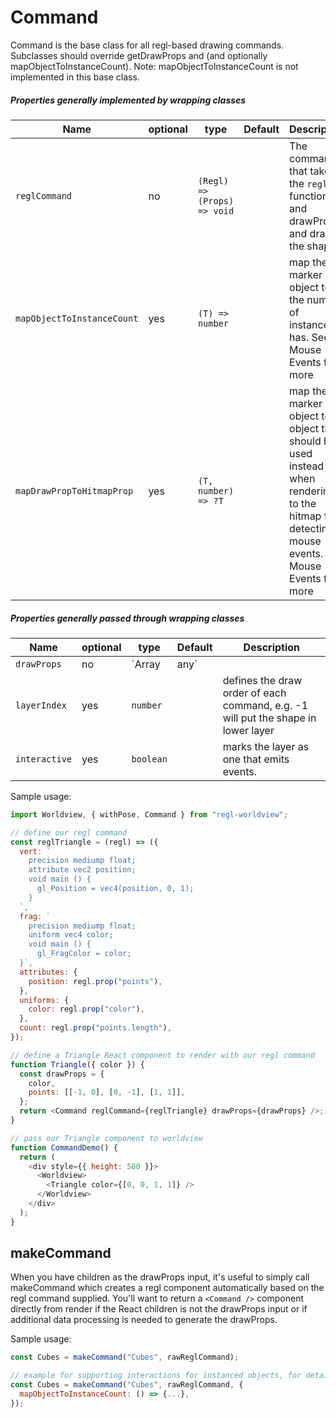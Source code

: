 
# Command

Command is the base class for all regl-based drawing commands. Subclasses should override getDrawProps and (and optionally mapObjectToInstanceCount). Note: mapObjectToInstanceCount is not implemented in this base class.

##### Properties generally implemented by wrapping classes

| Name                        | optional | type                                                                   | Default | Description                                                                                         |
| --------------------------- | -------- | ---------------------------------------------------------------------- | ------- | --------------------------------------------------------------------------------------------------- |
| `reglCommand`               | no       | `(Regl) => (Props) => void`                                       |         | The command that takes the `regl` function and drawProps and draws the shape                        |
| `mapObjectToInstanceCount`  | yes      | `(T) => number`                                                       |         | map the marker object to the number of instances it has. See Mouse Events for more |
| `mapDrawPropToHitmapProp`  | yes       | `(T, number) => ?T`                                               |         | map the marker object to an object that should be used instead when rendering to the hitmap for detecting mouse events. See Mouse Events for more |

##### Properties generally passed through wrapping classes

| Name                        | optional | type                                                                   | Default | Description                                                                                         |
| --------------------------- | -------- | ---------------------------------------------------------------------- | ------- | --------------------------------------------------------------------------------------------------- |
| `drawProps`                 | no       | `Array<any> | any`                                                     |         | Arbitrary properties passed into reglCommand.                |
| `layerIndex`                | yes      | `number`                                                               |         | defines the draw order of each command, e.g. -1 will put the shape in lower layer                   |
| `interactive`               | yes      | `boolean`                                                            |         | marks the layer as one that emits events.                    |

Sample usage:

```js
import Worldview, { withPose, Command } from "regl-worldview";

// define our regl command
const reglTriangle = (regl) => ({
  vert: `
    precision mediump float;
    attribute vec2 position;
    void main () {
      gl_Position = vec4(position, 0, 1);
    }
  `,
  frag: `
    precision mediump float;
    uniform vec4 color;
    void main () {
      gl_FragColor = color;
  }`,
  attributes: {
    position: regl.prop("points"),
  },
  uniforms: {
    color: regl.prop("color"),
  },
  count: regl.prop("points.length"),
});

// define a Triangle React component to render with our regl command
function Triangle({ color }) {
  const drawProps = {
    color,
    points: [[-1, 0], [0, -1], [1, 1]],
  };
  return <Command reglCommand={reglTriangle} drawProps={drawProps} />;
}

// pass our Triangle component to worldview
function CommandDemo() {
  return (
    <div style={{ height: 500 }}>
      <Worldview>
        <Triangle color={[0, 0, 1, 1]} />
      </Worldview>
    </div>
  );
}
```

<CommandDemo />

## makeCommand

When you have children as the drawProps input, it's useful to simply call makeCommand which creates a regl component automatically based on the regl command supplied. You'll want to return a `<Command />` component directly from render if the React children is not the drawProps input or if additional data processing is needed to generate the drawProps.

Sample usage:

```js
const Cubes = makeCommand("Cubes", rawReglCommand);

// example for supporting interactions for instanced objects, for details check the MouseEvents documentation
const Cubes = makeCommand("Cubes", rawReglCommand, {
  mapObjectToInstanceCount: () => {...},
});
```
